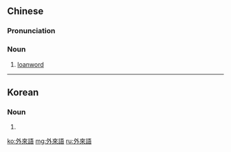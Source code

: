 {{also|外来語|外来语}}

==Chinese==
{{zh-forms|s=外来语|type=21}}
{{wikipedia|lang=zh}}

===Pronunciation===
{{zh-pron
|m=wàiláiyǔ
|c=ngoi6 loi4 jyu5
|mn=xm,tp:gōa-lâi-gú/qz:gōa-lâi-gír/zz,kh:gōa-lâi-gí
|cat=n
}}

===Noun===
{{zh-noun}}

# [[loanword]]

----

==Korean==
{{ko-hanjatab|外|來|語}}

===Noun===
{{ko-noun|hj|rv=|hangeul=외래어}}

# {{hanja form of|외래어|[[foreign]] [[loanword]]}}

[[ko:外來語]]
[[mg:外來語]]
[[ru:外來語]]